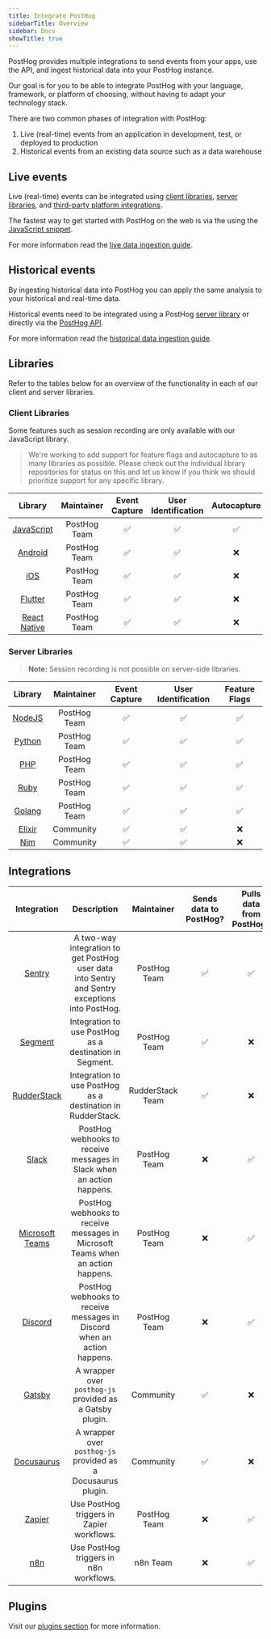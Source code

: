 ```yaml
---
title: Integrate PostHog
sidebarTitle: Overview
sidebar: Docs
showTitle: true
---
```


PostHog provides multiple integrations to send events from your apps, use the API, and ingest historical data into your PostHog instance.

Our goal is for you to be able to integrate PostHog with your language, framework, or platform of choosing, without having to adapt your technology stack.

There are two common phases of integration with PostHog:

1. Live (real-time) events from an application in development, test, or deployed to production
2. Historical events from an existing data source such as a data warehouse

## Live events

Live (real-time) events can be integrated using [client libraries](#client-libraries), [server libraries](#server-libraries), and [third-party platform integrations](#integrations).

The fastest way to get started with PostHog on the web is via the using the [JavaScript snippet](/docs/integrate/client/snippet-installation).

For more information read the [live data ingestion guide](/docs/integrate/ingest-live-data).

## Historical events

By ingesting historical data into PostHog you can apply the same analysis to your historical and real-time data.

Historical events need to be integrated using a PostHog [server library](#server-libraries) or directly via the [PostHog API](/docs/api/overview).

For more information read the [historical data ingestion guide](/docs/integrate/ingest-historic-data).

## Libraries

Refer to the tables below for an overview of the functionality in each of our client and server libraries.

### Client Libraries

Some features such as session recording are only available with our JavaScript library.

> We're working to add support for feature flags and autocapture to as many libraries as possible. Please check out the individual library repositories for status on this and let us know if you think we should prioritize support for any specific library.

<OverflowXSection>

|                     Library                             | Maintainer   | Event Capture | User Identification | Autocapture | Session Recording |                         Feature Flags                         |
| :-----------------------------------------------------: | :----------: | :-----------: | :-----------------: | :---------: | :---------------: | :-----------------------------------------------------------: |
|        [JavaScript](/docs/integrate/client/js)          | PostHog Team |       ✅      |          ✅          |    ✅      |        ✅          |                              ✅                               |
|       [Android](/docs/integrate/client/android)         | PostHog Team |       ✅      |          ✅          |    ❌      |        ❌          |                              ❌                               |
|           [iOS](/docs/integrate/client/ios)             | PostHog Team |       ✅      |          ✅          |    ❌      |        ❌          |                              ❌                               |
|       [Flutter](/docs/integrate/client/flutter)         | PostHog Team |       ✅      |          ✅          |    ❌      |        ❌          |                              ❌                               |
|  [React Native](/docs/integrate/client/react-native)    | PostHog Team |       ✅      |          ✅          |    ❌      |        ❌          |                              ❌                               |

</OverflowXSection>

### Server Libraries

> **Note:** Session recording is not possible on server-side libraries.

|                     Library                             | Maintainer   | Event Capture | User Identification | Feature Flags |
| :-----------------------------------------------------: | :----------: | :-----------: | :-----------------: |:------------: |
|         [NodeJS](/docs/integrate/server/node)            | PostHog Team |       ✅      |          ✅          |      ✅       |
|        [Python](/docs/integrate/server/python)           | PostHog Team |       ✅      |          ✅          |      ✅       |
|           [PHP](/docs/integrate/server/php)              | PostHog Team |       ✅      |          ✅          |      ✅       |
|          [Ruby](/docs/integrate/server/ruby)             | PostHog Team |       ✅      |          ✅          |      ✅       |
|          [Golang](/docs/integrate/server/go)             | PostHog Team |       ✅      |          ✅          |      ✅       |
|        [Elixir](/docs/integrate/server/elixir)           |  Community   |       ✅      |          ✅          |      ❌       |
| [Nim](https://github.com/Yardanico/posthog-nim)         |  Community   |       ✅      |          ✅          |      ❌       |



<HiddenSection headingType='h3' title='Library Activity Stats' >

<LibraryStats />

</HiddenSection>

## Integrations

|                       Integration                        |                                          Description                                           |    Maintainer    | Sends data to PostHog? | Pulls data from PostHog? |
| :------------------------------------------------------: | :--------------------------------------------------------------------------------------------: | :--------------: | :--------------------: | :----------------------: |
|             [Sentry](/docs/integrate/third-party/sentry)             | A two-way integration to get PostHog user data into Sentry and Sentry exceptions into PostHog. |   PostHog Team   |           ✅           |            ✅            |
|            [Segment](/docs/integrate/third-party/segment)            |                    Integration to use PostHog as a destination in Segment.                     |   PostHog Team   |           ✅           |            ❌            |
|          [RudderStack](/docs/integrate/third-party/sentry)           |                  Integration to use PostHog as a destination in RudderStack.                   | RudderStack Team |           ✅           |            ❌            |
|              [Slack](/docs/integrate/webhooks/slack)              |             PostHog webhooks to receive messages in Slack when an action happens.              |   PostHog Team   |           ❌           |            ✅            |
|    [Microsoft Teams](/docs/integrate/webhooks/microsoft-teams)    |        PostHog webhooks to receive messages in Microsoft Teams when an action happens.         |   PostHog Team   |           ❌           |            ✅            |
|    [Discord](/docs/integrate/webhooks/discord)    |        PostHog webhooks to receive messages in Discord when an action happens.         |   PostHog Team   |           ❌           |            ✅            |
|             [Gatsby](/docs/integrate/third-party/gatsby)             |                    A wrapper over `posthog-js` provided as a Gatsby plugin.                    |    Community     |           ✅           |            ❌            |
|         [Docusaurus](/docs/integrate/third-party/docusaurus)         |                  A wrapper over `posthog-js` provided as a Docusaurus plugin.                  |    Community     |           ✅           |            ❌            |
|  [Zapier](https://zapier.com/apps/posthog/integrations)  |                           Use PostHog triggers in Zapier workflows.                            |   PostHog Team   |           ❌           |            ✅            |
| [n8n](https://docs.n8n.io/nodes/n8n-nodes-base.postHog/) |                             Use PostHog triggers in n8n workflows.                             |     n8n Team     |           ❌           |            ✅            |

## Plugins

Visit our [plugins section](/docs/plugins/overview) for more information.
